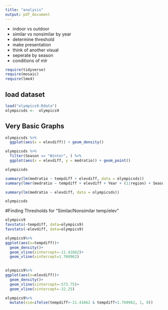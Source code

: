 ```yaml
---
title: "analysis"
output: pdf_document
---
```


- indoor vs outdoor
- similar vs nonsimilar by year
- determine threshold
- make presentation
- think of another visual
- seperate by season
- conditions of mlr




```r
require(tidyverse)
require(mosaic)
require(lme4)
```

## load dataset
```r
load("olympics9.Rdata")
olympicsds <-  olympics9
```



## Very Basic Graphs
```r
olympicsds %>%
  ggplot(aes(x = elevdiff)) + geom_density()

olympicsds %>%
  filter(Season == "Winter", ) %>%
  ggplot(aes(x = elevdiff, y = medratio)) + geom_point()

olympicsds
```



```r
summary(lm(medratio ~ tempdiff + elevdiff, data = olympicsds))
summary(lmer(medratio ~ tempdiff + elevdiff + Year + (1|region) + Season, data = olympicsds))

summary(lm(medratio ~ elevdiff, data = olympicsds))

olympicsds
```



#Finding Thresholds for "Similar/Nonsimilar temp/elev"
```r
olympics9
favstats(~tempdiff, data=olympics9)
favstats(~elevdiff, data=olympics9)

olympics9%>%
ggplot(aes(x=tempdiff))+
  geom_density()+
  geom_vline(xintercept=-11.41662)+
  geom_vline(xintercept=1.760962)
  

olympics9%>%
ggplot(aes(x=elevdiff))+
  geom_density()+
  geom_vline(xintercept=-573.75)+
  geom_vline(xintercept=-32.25)

olympics9%>%
  mutate(sim=ifelse(tempdiff>-11.41662 & tempdiff<1.760962, 1, 0))

```